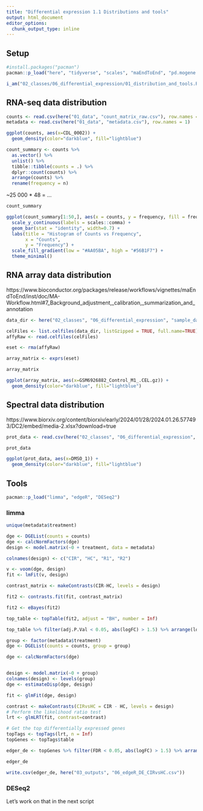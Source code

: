 ```yaml
---
title: "Differential expression 1.1 Distributions and tools"
output: html_document
editor_options: 
  chunk_output_type: inline
---
```


## Setup

```r
#install.packages("pacman")
pacman::p_load("here", "tidyverse", "scales", "maEndToEnd", "pd.mogene.2.0.st", "oligo")

i_am("02_classes/06_differential_expression/01_distribution_and_tools.Rmd")
```

## RNA-seq data distribution

```r
counts <- read.csv(here("01_data", "count_matrix_raw.csv"), row.names = 1)
metadata <- read.csv(here("01_data", "metadata.csv"), row.names = 1)
```

```r
ggplot(counts, aes(x=CDL_0002)) +
  geom_density(color="darkblue", fill="lightblue")
```

```r
count_summary <- counts %>%
  as.vector() %>%
  unlist() %>%
  tibble::tibble(counts = .) %>%
  dplyr::count(counts) %>%
  arrange(counts) %>%
  rename(frequency = n)

```

~25 000 * 48 = ...

```r
count_summary
```


```r
ggplot(count_summary[1:50,], aes(x = counts, y = frequency, fill = frequency)) +
  scale_y_continuous(labels = scales::comma) +
  geom_bar(stat = "identity", width=0.7) +
  labs(title = "Histogram of Counts vs Frequency",
       x = "Counts",
       y = "Frequency") +
  scale_fill_gradient(low = "#AA05BA", high = "#56B1F7") +
  theme_minimal()
```

## RNA array data distribution

https://www.bioconductor.org/packages/release/workflows/vignettes/maEndToEnd/inst/doc/MA-Workflow.html#7_Background_adjustment,_calibration,_summarization_and_annotation

```r
data_dir <- here("02_classes", "06_differential_expression", "sample_datasets")

celFiles <- list.celfiles(data_dir, listGzipped = TRUE, full.name=TRUE)
affyRaw <- read.celfiles(celFiles)
```

```r
eset <- rma(affyRaw)
```


```r
array_matrix <- exprs(eset)
```

```r
array_matrix
```


```r
ggplot(array_matrix, aes(x=GSM6926882_Control_M1_.CEL.gz)) +
  geom_density(color="darkblue", fill="lightblue")
```



## Spectral data distribution
https://www.biorxiv.org/content/biorxiv/early/2024/01/28/2024.01.26.577493/DC2/embed/media-2.xlsx?download=true


```r
prot_data <- read.csv(here("02_classes", "06_differential_expression", "sample_datasets", "media-2.csv"))
```

```r
prot_data
```


```r
ggplot(prot_data, aes(x=DMSO_1)) +
  geom_density(color="darkblue", fill="lightblue")
```
## Tools

```r
pacman::p_load("limma", "edgeR", "DESeq2")
```

### limma

```r
unique(metadata$treatment)
```


```r
dge <- DGEList(counts = counts)
dge <- calcNormFactors(dge)
design <- model.matrix(~0 + treatment, data = metadata)

colnames(design) <- c("CIR", "HC", "R1", "R2")

v <- voom(dge, design)
fit <- lmFit(v, design)

contrast_matrix <- makeContrasts(CIR-HC, levels = design)

fit2 <- contrasts.fit(fit, contrast_matrix)

fit2 <- eBayes(fit2)

top_table <- topTable(fit2, adjust = "BH", number = Inf)

top_table %>% filter(adj.P.Val < 0.05, abs(logFC) > 1.5) %>% arrange(logFC)
```

```r
group <- factor(metadata$treatment)
dge <- DGEList(counts = counts, group = group)

dge <- calcNormFactors(dge)


design <- model.matrix(~0 + group)
colnames(design) <- levels(group)
dge <- estimateDisp(dge, design)

fit <- glmFit(dge, design)

contrast <- makeContrasts(CIRvsHC = CIR - HC, levels = design)
# Perform the likelihood ratio test
lrt <- glmLRT(fit, contrast=contrast)

# Get the top differentially expressed genes
topTags <- topTags(lrt, n = Inf)
topGenes <- topTags$table

edger_de <- topGenes %>% filter(FDR < 0.05, abs(logFC) > 1.5) %>% arrange(desc(logFC))

edger_de

write.csv(edger_de, here("03_outputs", "06_edgeR_DE_CIRvsHC.csv"))
```

### DESeq2 
Let's work on that in the next script
